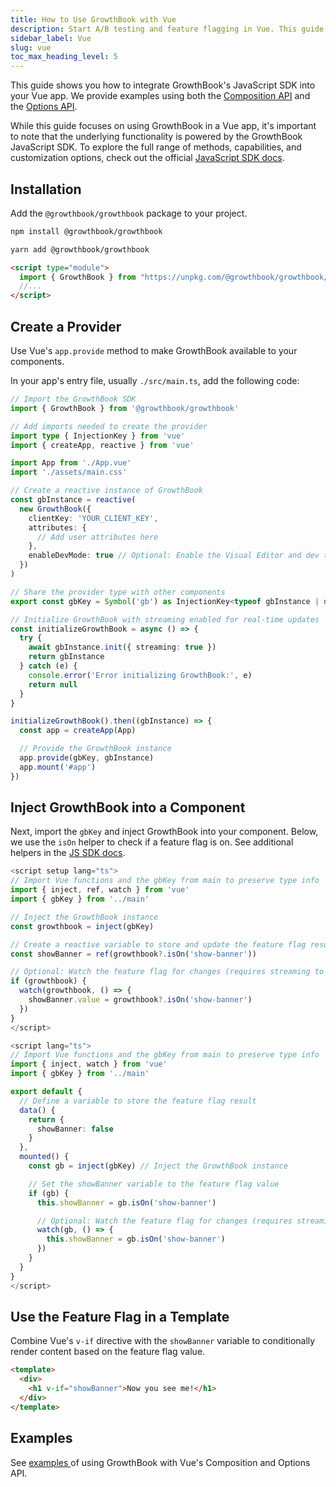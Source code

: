 ```yaml
---
title: How to Use GrowthBook with Vue
description: Start A/B testing and feature flagging in Vue. This guide shows you how to implement GrowthBook's JavaScript SDK using Vue's Composition and Options API.
sidebar_label: Vue
slug: vue
toc_max_heading_level: 5
---
```



This guide shows you how to integrate GrowthBook's JavaScript SDK into your Vue app. We provide examples using both the [Composition API](https://vuejs.org/guide/introduction.html#composition-api) and the [Options API](https://vuejs.org/guide/introduction.html#options-api).

While this guide focuses on using GrowthBook in a Vue app, it's important to note that the underlying functionality is powered by the GrowthBook JavaScript SDK. To explore the full range of methods, capabilities, and customization options, check out the official [JavaScript SDK docs](/lib/js).

## Installation

Add the `@growthbook/growthbook` package to your project.

<Tabs>
<TabItem value="npm" label="npm">

```sh
npm install @growthbook/growthbook
```

</TabItem>
<TabItem value="yarn" label="Yarn">

```sh
yarn add @growthbook/growthbook
```

</TabItem>
<TabItem value="unpkg" label="unpkg">

```html
<script type="module">
  import { GrowthBook } from "https://unpkg.com/@growthbook/growthbook/dist/bundles/esm.min.js";
  //...
</script>
```

</TabItem>
</Tabs>

## Create a Provider

Use Vue's `app.provide` method to make GrowthBook available to your components.

In your app's entry file, usually `./src/main.ts`, add the following code:

```ts
// Import the GrowthBook SDK
import { GrowthBook } from '@growthbook/growthbook'

// Add imports needed to create the provider
import type { InjectionKey } from 'vue'
import { createApp, reactive } from 'vue'

import App from './App.vue'
import './assets/main.css'

// Create a reactive instance of GrowthBook
const gbInstance = reactive(
  new GrowthBook({
    clientKey: 'YOUR_CLIENT_KEY',
    attributes: {
      // Add user attributes here
    },
    enableDevMode: true // Optional: Enable the Visual Editor and dev tools
  })
)

// Share the provider type with other components
export const gbKey = Symbol('gb') as InjectionKey<typeof gbInstance | null>

// Initialize GrowthBook with streaming enabled for real-time updates
const initializeGrowthBook = async () => {
  try {
    await gbInstance.init({ streaming: true })
    return gbInstance
  } catch (e) {
    console.error('Error initializing GrowthBook:', e)
    return null
  }
}

initializeGrowthBook().then((gbInstance) => {
  const app = createApp(App)

  // Provide the GrowthBook instance
  app.provide(gbKey, gbInstance)
  app.mount('#app')
})
```

## Inject GrowthBook into a Component

Next, import the `gbKey` and inject GrowthBook into your component. Below, we use the `isOn` helper to check if a feature flag is on. See additional helpers in the [JS SDK docs](/lib/js).

<Tabs>
<TabItem value="composition" label="Composition API">

```ts title="component.vue"
<script setup lang="ts">
// Import Vue functions and the gbKey from main to preserve type info
import { inject, ref, watch } from 'vue'
import { gbKey } from '../main'

// Inject the GrowthBook instance
const growthbook = inject(gbKey)

// Create a reactive variable to store and update the feature flag result
const showBanner = ref(growthbook?.isOn('show-banner'))

// Optional: Watch the feature flag for changes (requires streaming to be enabled)
if (growthbook) {
  watch(growthbook, () => {
    showBanner.value = growthbook?.isOn('show-banner')
  })
}
</script>
```

</TabItem>
<TabItem value="options" label="Options API">

```ts title="component.vue"
<script lang="ts">
// Import Vue functions and the gbKey from main to preserve type info
import { inject, watch } from 'vue'
import { gbKey } from '../main'

export default {
  // Define a variable to store the feature flag result
  data() {
    return {
      showBanner: false
    }
  },
  mounted() {
    const gb = inject(gbKey) // Inject the GrowthBook instance

    // Set the showBanner variable to the feature flag value
    if (gb) {
      this.showBanner = gb.isOn('show-banner')

      // Optional: Watch the feature flag for changes (requires streaming to be enabled)
      watch(gb, () => {
        this.showBanner = gb.isOn('show-banner')
      })
    }
  }
}
</script>
```

</TabItem>
</Tabs>

## Use the Feature Flag in a Template

Combine Vue's `v-if` directive with the `showBanner` variable to conditionally render content based on the feature flag value.

```html title="component.vue"
<template>
  <div>
    <h1 v-if="showBanner">Now you see me!</h1>
  </div>
</template>
```

## Examples
See [examples <ExternalLink />](https://github.com/growthbook/examples/tree/b5e9138064cb565ef2c7bea30b97bdbdb797f67e/vue) of using GrowthBook with Vue's Composition and Options API.

